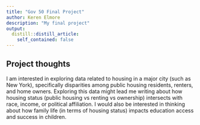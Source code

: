 ```yaml
---
title: "Gov 50 Final Project"
author: Keren Elmore
description: "My final project"
output:
  distill::distill_article:
    self_contained: false
---
```




## Project thoughts

I am interested in exploring data related to housing in a major city (such as New York), specifically disparities among public housing residents, renters, and home owners. Exploring this data might lead me writing about how housing status (public housing vs renting vs ownership) intersects with race, income, or political affiliation. I would also be interested in thinking about how family life (in terms of housing status) impacts education access and success in children. 